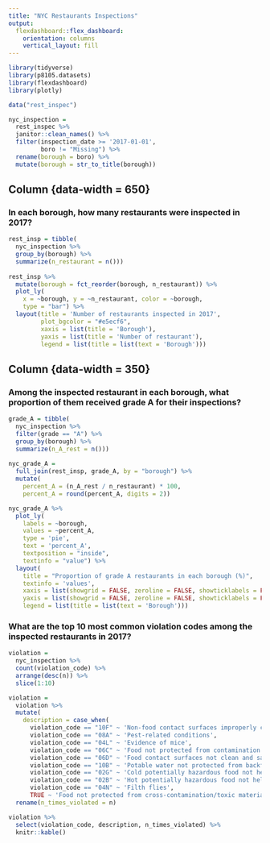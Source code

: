 ```yaml
---
title: "NYC Restaurants Inspections"
output: 
  flexdashboard::flex_dashboard:
    orientation: columns
    vertical_layout: fill
---
```


```r
library(tidyverse)
library(p8105.datasets)
library(flexdashboard)
library(plotly)

data("rest_inspec")
```

```r
nyc_inspection = 
  rest_inspec %>% 
  janitor::clean_names() %>% 
  filter(inspection_date >= '2017-01-01',
         boro != "Missing") %>% 
  rename(borough = boro) %>% 
  mutate(borough = str_to_title(borough))
```

Column {data-width = 650}
-----------------------------------------------------------------------

### In each borough, how many restaurants were inspected in 2017?

```r
rest_insp = tibble(
  nyc_inspection %>%
  group_by(borough) %>% 
  summarize(n_restaurant = n())) 
 
rest_insp %>% 
  mutate(borough = fct_reorder(borough, n_restaurant)) %>% 
  plot_ly(
    x = ~borough, y = ~n_restaurant, color = ~borough,
    type = "bar") %>% 
  layout(title = 'Number of restaurants inspected in 2017', 
         plot_bgcolor = "#e5ecf6", 
         xaxis = list(title = 'Borough'), 
         yaxis = list(title = 'Number of restaurant'), 
         legend = list(title = list(text = 'Borough')))
```


Column {data-width = 350}
-----------------------------------------------------------------------

### Among the inspected restaurant in each borough, what proportion of them received grade A for their inspections?

```r
grade_A = tibble(
  nyc_inspection %>%
  filter(grade == "A") %>% 
  group_by(borough) %>% 
  summarize(n_A_rest = n()))
  
nyc_grade_A = 
  full_join(rest_insp, grade_A, by = "borough") %>% 
  mutate(
    percent_A = (n_A_rest / n_restaurant) * 100,
    percent_A = round(percent_A, digits = 2))

nyc_grade_A %>% 
  plot_ly(
    labels = ~borough,
    values = ~percent_A,
    type = 'pie',
    text = 'percent_A',
    textposition = "inside",
    textinfo = "value") %>%
  layout(
    title = "Proportion of grade A restaurants in each borough (%)",
    textinfo = 'values',
    xaxis = list(showgrid = FALSE, zeroline = FALSE, showticklabels = FALSE),
    yaxis = list(showgrid = FALSE, zeroline = FALSE, showticklabels = FALSE),
    legend = list(title = list(text = 'Borough')))
```


### What are the top 10 most common violation codes among the inspected restaurants in 2017?

```r
violation = 
  nyc_inspection %>%
  count(violation_code) %>% 
  arrange(desc(n)) %>% 
  slice(1:10)

violation = 
  violation %>% 
  mutate(
    description = case_when(
      violation_code == "10F" ~ 'Non-food contact surfaces improperly constructed/maintained',
      violation_code == "08A" ~ 'Pest-related conditions',
      violation_code == "04L" ~ 'Evidence of mice',
      violation_code == "06C" ~ 'Food not protected from contamination',
      violation_code == "06D" ~ 'Food contact surfaces not clean and sanitized',
      violation_code == "10B" ~ 'Potable water not protected from backflow / Improper disposal of sewage or liquid waste',
      violation_code == "02G" ~ 'Cold potentially hazardous food not held at 41F or below',
      violation_code == "02B" ~ 'Hot potentially hazardous food not held at 140F or above',
      violation_code == "04N" ~ 'Filth flies',
      TRUE ~ 'Food not protected from cross-contamination/toxic material')) %>% 
  rename(n_times_violated = n)

violation %>% 
  select(violation_code, description, n_times_violated) %>% 
  knitr::kable()
```

